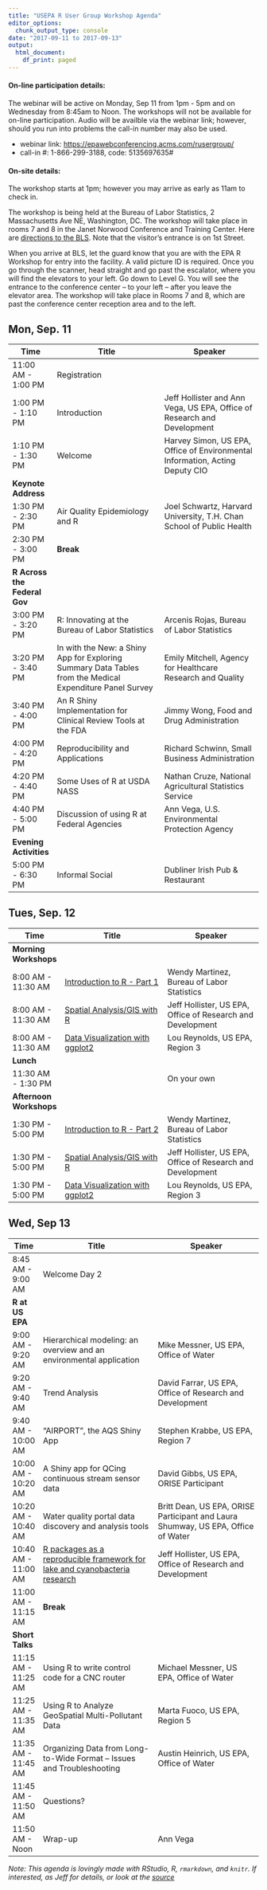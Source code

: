 ```yaml
---
title: "USEPA R User Group Workshop Agenda"
editor_options:
  chunk_output_type: console
date: "2017-09-11 to 2017-09-13"
output:
  html_document:
    df_print: paged
---
```


#### On-line participation details:

The webinar will be active on Monday, Sep 11 from 1pm - 5pm and on Wednesday from 8:45am to Noon.  The workshops will not be available for on-line participation. Audio will be availble via the webinar link; however, should you run into problems the call-in number may also be used.

- webinar link: <https://epawebconferencing.acms.com/rusergroup/>
- call-in #: 1-866-299-3188, code: 5135697635#

#### On-site details:

The workshop starts at 1pm; however you may arrive as early as 11am to check in.  

The workshop is being held at the Bureau of Labor Statistics, 2 Massachusetts Ave NE, Washington, DC. The workshop will take place in rooms 7 and 8 in the Janet Norwood Conference and Training Center.  Here are [directions to the BLS](https://www.bls.gov/bls/directions.htm). Note that the visitor’s entrance is on 1st Street.

When you arrive at BLS, let the guard know that you are with the EPA R Workshop for entry into the facility. A valid picture ID is required. Once you go through the scanner, head straight and go past the escalator, where you will find the elevators to your left. Go down to Level G. You will see the entrance to the conference center – to your left – after you leave the elevator area. The workshop will take place in Rooms 7 and 8, which are past the conference center reception area and to the left.

## Mon, Sep. 11

|Time   |Title                         |Speaker                    |
|-------|------------------------------|---------------------------|
|11:00 AM - 1:00 PM|Registration||
|1:00 PM - 1:10 PM|Introduction|Jeff Hollister and Ann Vega, US EPA, Office of Research and Development|
|1:10 PM - 1:30 PM|Welcome|Harvey Simon, US EPA, Office of Environmental Information, Acting Deputy CIO|
|**Keynote Address**|||
|1:30 PM - 2:30 PM|Air Quality Epidemiology and R|Joel Schwartz, Harvard University, T.H. Chan School of Public Health|
|2:30 PM - 3:00 PM|**Break**||
|**R Across the Federal Gov**|||
|3:00 PM - 3:20 PM|R: Innovating at the Bureau of Labor Statistics|Arcenis Rojas, Bureau of Labor Statistics|
|3:20 PM - 3:40 PM|In with the New: a Shiny App for Exploring Summary Data Tables from the Medical Expenditure Panel Survey|Emily Mitchell, Agency for Healthcare Research and Quality|
|3:40 PM - 4:00 PM|An R Shiny Implementation for Clinical Review Tools at the FDA|Jimmy Wong, Food and Drug Administration|
|4:00 PM - 4:20 PM|Reproducibility and Applications|Richard Schwinn, Small Business Administration|
|4:20 PM - 4:40 PM|Some Uses of R at USDA NASS|Nathan Cruze, National Agricultural Statistics Service|
|4:40 PM - 5:00 PM|Discussion of using R at Federal Agencies|Ann Vega, U.S. Environmental Protection Agency|
|**Evening Activities**|||
|5:00 PM - 6:30 PM|Informal Social|Dubliner Irish Pub & Restaurant|

## Tues, Sep. 12

|Time   |Title                         |Speaker                    |
|-------|------------------------------|---------------------------|
|**Morning Workshops**|||
|8:00 AM - 11:30 AM|[Introduction to R - Part 1](intro_r_workshop.html)|Wendy Martinez, Bureau of Labor Statistics|
|8:00 AM - 11:30 AM|[Spatial Analysis/GIS with R](https://github.com/usepa/rspatial_workshop)|Jeff Hollister, US EPA, Office of Research and Development|
|8:00 AM - 11:30 AM|[Data Visualization with ggplot2](data_vis_workshop.html)|Lou Reynolds, US EPA, Region 3|
|**Lunch**|||
|11:30 AM - 1:30 PM||On your own|
|**Afternoon Workshops**|||
|1:30 PM - 5:00 PM|[Introduction to R - Part 2](intro_r_workshop.html)|Wendy Martinez, Bureau of Labor Statistics|
|1:30 PM - 5:00 PM|[Spatial Analysis/GIS with R](https://github.com/usepa/rspatial_workshop)|Jeff Hollister, US EPA, Office of Research and Development|
|1:30 PM - 5:00 PM|[Data Visualization with ggplot2](data_vis_workshop.html)|Lou Reynolds, US EPA, Region 3|

## Wed, Sep 13

|Time   |Title                         |Speaker                    |
|-------|------------------------------|---------------------------|
|8:45 AM - 9:00 AM|Welcome Day 2||   
|**R at US EPA**|||
|9:00 AM - 9:20 AM|Hierarchical modeling: an overview and an environmental application|Mike Messner, US EPA, Office of Water|
|9:20 AM - 9:40 AM|Trend Analysis|David Farrar, US EPA, Office of Research and Development|
|9:40 AM - 10:00 AM|"AIRPORT", the AQS Shiny App|Stephen Krabbe, US EPA, Region 7|
|10:00 AM - 10:20 AM|A Shiny app for QCing continuous stream sensor data|David Gibbs, US EPA, ORISE Participant|
|10:20 AM - 10:40 AM|Water quality portal data discovery and analysis tools|Britt Dean, US EPA, ORISE Participant and Laura Shumway, US EPA, Office of Water|
|10:40 AM - 11:00 AM|[R packages as a reproducible framework for lake and cyanobacteria research](https://usepa.github.io/reproducible_lakes)|Jeff Hollister, US EPA, Office of Research and Development|
|11:00 AM - 11:15 AM|**Break**||
|**Short Talks**|||
|11:15 AM - 11:25 AM|Using R to write control code for a CNC router|Michael Messner, US EPA, Office of Water|
|11:25 AM - 11:35 AM|Using R to Analyze GeoSpatial Multi-Pollutant Data|Marta Fuoco, US EPA, Region 5|
|11:35 AM - 11:45 AM|Organizing Data from Long-to-Wide Format – Issues and Troubleshooting|Austin Heinrich, US EPA, Office of Water|
|11:45 AM - 11:50 AM|Questions?|| 
|11:50 AM - Noon|Wrap-up|Ann Vega|

*Note:  This agenda is lovingly made with RStudio, R, `rmarkdown`, and `knitr`.  If interested, as Jeff for details, or look at the [source](index.Rmd)*
